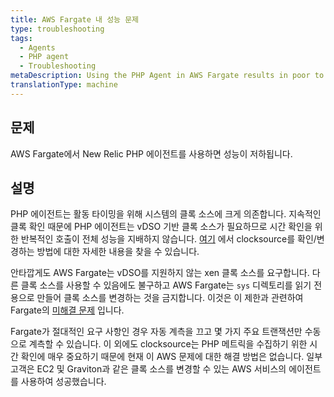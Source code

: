 ```yaml
---
title: AWS Fargate 내 성능 문제
type: troubleshooting
tags:
  - Agents
  - PHP agent
  - Troubleshooting
metaDescription: Using the PHP Agent in AWS Fargate results in poor to unacceptable performance due to the clocksource.
translationType: machine
---
```


## 문제

AWS Fargate에서 New Relic PHP 에이전트를 사용하면 성능이 저하됩니다.

## 설명

PHP 에이전트는 활동 타이밍을 위해 시스템의 클록 소스에 크게 의존합니다. 지속적인 클록 확인 때문에 PHP 에이전트는 vDSO 기반 클록 소스가 필요하므로 시간 확인을 위한 반복적인 호출이 전체 성능을 지배하지 않습니다. [여기](https://discuss.newrelic.com/t/relic-solution-php-agent-cpu-overhead-tips/70182) 에서 clocksource를 확인/변경하는 방법에 대한 자세한 내용을 찾을 수 있습니다.

안타깝게도 AWS Fargate는 vDSO를 지원하지 않는 xen 클록 소스를 요구합니다. 다른 클록 소스를 사용할 수 있음에도 불구하고 AWS Fargate는 `sys` 디렉토리를 읽기 전용으로 만들어 클록 소스를 변경하는 것을 금지합니다. 이것은 이 제한과 관련하여 Fargate의 [미해결 문제](https://github.com/aws/containers-roadmap/issues/974) 입니다.

Fargate가 절대적인 요구 사항인 경우 자동 계측을 끄고 몇 가지 주요 트랜잭션만 수동으로 계측할 수 있습니다. 이 외에도 clocksource는 PHP 메트릭을 수집하기 위한 시간 확인에 매우 중요하기 때문에 현재 이 AWS 문제에 대한 해결 방법은 없습니다. 일부 고객은 EC2 및 Graviton과 같은 클록 소스를 변경할 수 있는 AWS 서비스의 에이전트를 사용하여 성공했습니다.
